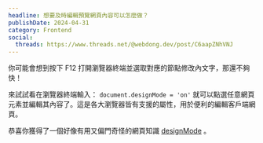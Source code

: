 ```yaml
---
headline: 想要及時編輯預覽網頁內容可以怎麼做？
publishDate: 2024-04-31
category: Frontend
social:
  threads: https://www.threads.net/@webdong.dev/post/C6aapZNhVNJ
---
```


你可能會想到按下 F12 打開瀏覽器終端並選取對應的節點修改內文字，那還不夠快！

來試試看在瀏覽器終端輸入： `document.designMode = 'on'` 就可以點選任意網頁元素並編輯其內容了。這是各大瀏覽器皆有支援的屬性，用於便利的編輯客戶端網頁。

恭喜你獲得了一個好像有用又偏門奇怪的網頁知識 [designMode](https://developer.mozilla.org/en-US/docs/Web/API/Document/designMode) 。
